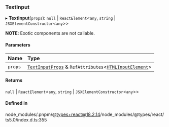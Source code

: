 ### TextInput

▸ **TextInput**(`props`): `null` \| `ReactElement`\<`any`, `string` \| `JSXElementConstructor`\<`any`\>\>

**NOTE**: Exotic components are not callable.

#### Parameters

| Name    | Type                                                                                                                                |
| :------ | :---------------------------------------------------------------------------------------------------------------------------------- |
| `props` | [`TextInputProps`](props.md) & `RefAttributes`\<[`HTMLInputElement`](https://developer.mozilla.org/docs/Web/API/HTMLInputElement)\> |

#### Returns

`null` \| `ReactElement`\<`any`, `string` \| `JSXElementConstructor`\<`any`\>\>

#### Defined in

node_modules/.pnpm/@types+react@18.2.14/node_modules/@types/react/ts5.0/index.d.ts:355
